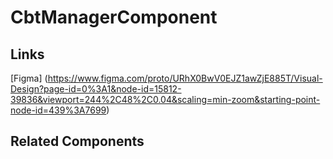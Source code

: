 <!-- cbt-manager.stories.mdx -->


<Meta title="QTD Components/Shared/CbtManager/README" component={CbtManagerComponent} />

# CbtManagerComponent

<ArgsTable of={CbtManagerComponent} />

## Links

[Figma] (https://www.figma.com/proto/URhX0BwV0EJZ1awZjE885T/Visual-Design?page-id=0%3A1&node-id=15812-39836&viewport=244%2C48%2C0.04&scaling=min-zoom&starting-point-node-id=439%3A7699)

## Related Components
